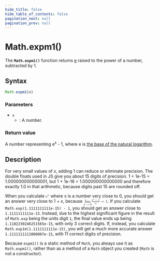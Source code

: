 ```yaml
---
hide_title: false
hide_table_of_contents: false
pagination_next: null
pagination_prev: null
---
```

# Math.expm1()

The **`Math.expm1()`** function returns [e](./E.mdx) raised to the power of a number, subtracted by 1.

## Syntax

```js
Math.expm1(x)
```

### Parameters

- `x`
  - : A number.

### Return value

A number representing e<sup>x</sup> - 1, where e is [the base of the natural logarithm](./E.mdx).

## Description

For very small values of _x_, adding 1 can reduce or eliminate precision. The double floats used in JS give you about 15 digits of precision. 1 + 1e-15 \= 1.000000000000001, but 1 + 1e-16 = 1.000000000000000 and therefore exactly 1.0 in that arithmetic, because digits past 15 are rounded off.

When you calculate <math display="inline"><semantics><msup><mi mathvariant="normal">e</mi><mi>x</mi></msup><annotation encoding="TeX">\mathrm{e}^x</annotation></semantics></math> where x is a number very close to 0, you should get an answer very close to 1 + x, because <math display="inline"><semantics><mrow><munder><mo lspace="0em" rspace="0em">lim</mo><mrow><mi>x</mi><mo stretchy="false">→</mo><mn>0</mn></mrow></munder><mfrac><mrow><msup><mi mathvariant="normal">e</mi><mi>x</mi></msup><mo>−</mo><mn>1</mn></mrow><mi>x</mi></mfrac><mo>=</mo><mn>1</mn></mrow><annotation encoding="TeX">\lim\_{x \to 0} \frac{\mathrm{e}^x - 1}{x} = 1</annotation></semantics></math>. If you calculate `Math.exp(1.1111111111e-15) - 1`, you should get an answer close to `1.1111111111e-15`. Instead, due to the highest significant figure in the result of `Math.exp` being the units digit `1`, the final value ends up being `1.1102230246251565e-15`, with only 3 correct digits. If, instead, you calculate `Math.exp1m(1.1111111111e-15)`, you will get a much more accurate answer `1.1111111111000007e-15`, with 11 correct digits of precision.

Because `expm1()` is a static method of `Math`, you always use it as `Math.expm1()`, rather than as a method of a `Math` object you created (`Math` is not a constructor).
